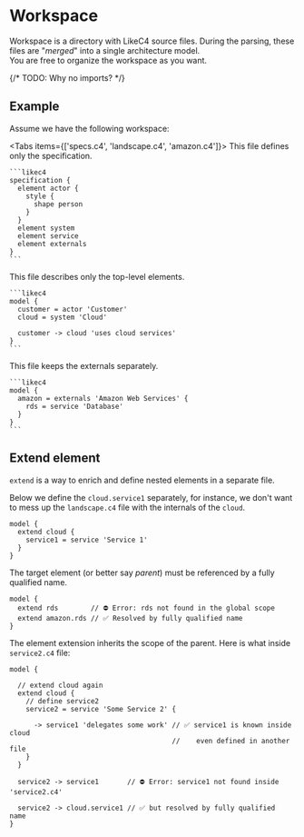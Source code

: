 
# Workspace

Workspace is a directory with LikeC4 source files. During the parsing, these files are "_merged_" into a single architecture model.  
You are free to organize the workspace as you want.

{/* TODO: Why no imports? */}

## Example

Assume we have the following workspace:

<FileTree>
  <FileTree.Folder name='cloud' open>
    <FileTree.File name='service1.c4' />
    <FileTree.File name='service2.c4' />
  </FileTree.Folder>
  <FileTree.Folder name='externals' open>
    <FileTree.File name='amazon.c4' />
  </FileTree.Folder>
  <FileTree.File name='landscape.c4' />
  <FileTree.File name='specs.c4' />
</FileTree>

<Tabs items={['specs.c4', 'landscape.c4', 'amazon.c4']}>
  <Tab>
    This file defines only the specification.

    ```likec4
    specification {
      element actor {
        style {
          shape person
        }
      }
      element system
      element service
      element externals
    }
    ```

  </Tab>
  <Tab>
    This file describes only the top-level elements.

    ```likec4
    model {
      customer = actor 'Customer'
      cloud = system 'Cloud'

      customer -> cloud 'uses cloud services'
    }
    ```

  </Tab>
  <Tab>
    This file keeps the externals separately.

    ```likec4    
    model {
      amazon = externals 'Amazon Web Services' {
        rds = service 'Database'
      }
    }
    ```  
  </Tab>
</Tabs>

## Extend element

`extend` is a way to enrich and define nested elements in a separate file.

Below we define the `cloud.service1` separately, for instance, we don't want to mess up the `landscape.c4` file with the internals of the `cloud`.

```likec4 filename="cloud / service1.c4"
model {
  extend cloud {
    service1 = service 'Service 1'
  }
}
```

The target element (or better say _parent_) must be referenced by a fully qualified name.

```likec4
model {
  extend rds        // ⛔️ Error: rds not found in the global scope
  extend amazon.rds // ✅ Resolved by fully qualified name
}
```

The element extension inherits the scope of the parent. 
Here is what inside `service2.c4` file:

```likec4 filename="cloud / service2.c4"
model {

  // extend cloud again
  extend cloud {
    // define service2
    service2 = service 'Some Service 2' {

      -> service1 'delegates some work' // ✅ service1 is known inside cloud
                                        //    even defined in another file
    }
  }

  service2 -> service1       // ⛔️ Error: service1 not found inside 'service2.c4'

  service2 -> cloud.service1 // ✅ but resolved by fully qualified name
}
```
